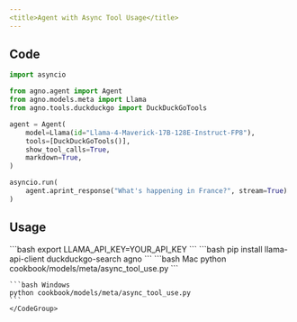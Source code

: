 ```yaml
---
<title>Agent with Async Tool Usage</title>
---
```


## Code

```python cookbook/models/meta/async_tool_use.py
import asyncio

from agno.agent import Agent
from agno.models.meta import Llama
from agno.tools.duckduckgo import DuckDuckGoTools

agent = Agent(
    model=Llama(id="Llama-4-Maverick-17B-128E-Instruct-FP8"),
    tools=[DuckDuckGoTools()],
    show_tool_calls=True,
    markdown=True,
)

asyncio.run(
    agent.aprint_response("What's happening in France?", stream=True)
)
```

## Usage

<Steps>
  <Snippet file="create-venv-step.mdx" />

  <Step title="Set your LLAMA API key">
    ```bash
    export LLAMA_API_KEY=YOUR_API_KEY
    ```
  </Step>

  <Step title="Install libraries">
    ```bash
    pip install llama-api-client duckduckgo-search agno
    ```
  </Step>

  <Step title="Run Agent">
    <CodeGroup>
    ```bash Mac
    python cookbook/models/meta/async_tool_use.py
    ```

    ```bash Windows
    python cookbook/models/meta/async_tool_use.py
    ```
    </CodeGroup>
  </Step>
</Steps> 